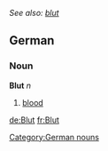 ''See also: [[blut]]''
==German==
===Noun===
'''Blut''' ''n''
# [[blood]]

[[Category:German nouns]]

[[de:Blut]]
[[fr:Blut]]